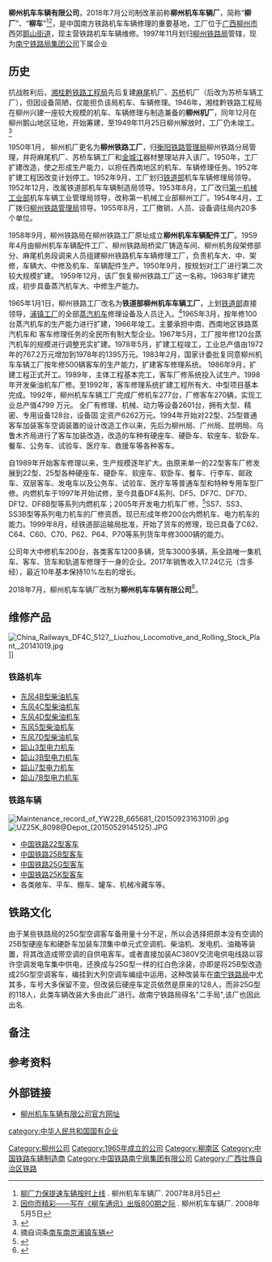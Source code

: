 {{Infobox Company
| company_name        = 柳州机车车辆有限公司
| company_name_en     = Liuzhou Locomotive and Rolling Stock Co., Ltd.
| company_logo        = Liuzhou Locomotive and Rolling Stock Works logo.png
| company_type        = 国有企业
| company_slogan      = 自强自立 开拓创业
| image = Liuzhou Locomotive and Rolling Stock Corporation (20190420173733).jpg
| image_size = 
| image_caption = 2019年4月拍摄自鹅山
| market_information  = 
| abbreviated_name    = 柳厂
| foundation          = 1965年2月
| location            = {{CHN}}[[广西壮族自治区|广西壮族自治区]][[柳州市|柳州市]][[柳南区|柳南区]]红岩路四区46号<br/>{{coord|24.30756|N|109.37758|E|region:CN|display=inline,title}}
| key_people          = 郭卫华（厂长）、王鼎飞（党委书记）
| industry            = [[轨道交通|轨道交通]]裝備
| products            = 
| services            = [[鐵路機車|鐵路機車]]、[[鐵路客車|鐵路客車]]维修
| capital             = 
| revenue             = 
| operating_income    = 
| profit              = 
| total_asset         = 3.007亿元人民币
| net_asset           = 
| market_value        = 
| num_employees       = 
| Net asset value     = 
| accounting_period   = 
| parent              = [[中國鐵路南寧局集團有限公司|中國鐵路南寧局集團有限公司]]（100%）
| divisions           = 
| major_shareholder   = 
| subsid              =  
| homepage            = http://www.lzjccl.com/
| width               = 280px
}}
'''柳州机车车辆有限公司'''，2018年7月公司制改革前称'''柳州机车车辆厂'''，简称“'''柳厂'''”、“'''柳车'''”{{NoteTag|1=这两个简称在厂内同时存在。}}<ref>[http://www.lzjccl.com/showNews.php?id=62 柳厂力保提速车辆按时上线] {{Wayback|url=http://www.lzjccl.com/showNews.php?id=62 |date=20150122090527 }}. 柳州机车车辆厂. 2007年8月5日</ref><ref>[http://www.lzjccl.com/showNews.php?id=166 因你而精彩——写在《柳车通讯》出版800期之际] {{Wayback|url=http://www.lzjccl.com/showNews.php?id=166 |date=20150122081135 }}. 柳州机车车辆厂. 2008年5月5日</ref>，是中国南方铁路机车车辆修理的重要基地，工厂位于[[广西|广西]][[柳州市|柳州市]]西郊[[鹅山街道|鹅山街道]]，现主营铁路机车车辆维修。1997年11月划归[[柳州铁路局|柳州铁路局]]管辖，现为[[南宁铁路局集团公司|南宁铁路局集团公司]]下属企业

== 历史 ==
抗战胜利后，[[湘桂黔铁路工程局|湘桂黔铁路工程局]]先后复建[[麻尾站|麻尾]]机厂、[[大溪河站|苏桥]]机厂（后改为苏桥车辆工厂），但因设备简陋，仅能担负该局机车、车辆修理。1946年，湘桂黔铁路工程局在柳州兴建一座较大规模的机车、车辆修理与制造兼备的'''柳州机厂'''，同年12月在柳州鹅山地区征地，开始筹建，至1949年11月25日柳州解放时，工厂仍未竣工。 <ref>{{cite web|url=http://www.gxdqw.com/bin/mse.exe?seachword=&K=b&A=13&rec=68&run=13|title=第四节 铁道部所属驻柳单位|publisher=广西地情网|accessdate=2015-04-10|archive-date=2015-09-24|archive-url=https://web.archive.org/web/20150924024447/http://www.gxdqw.com/bin/mse.exe?seachword=&K=b&A=13&rec=68&run=13|dead-url=no}}</ref>

1950年1月， 柳州机厂更名为'''柳州铁路工厂'''，归[[衡阳铁路管理局|衡阳铁路管理局]]柳州铁路分局管理，并将麻尾机厂、苏桥车辆工厂和[[金城江站|金城江]]器材整理站并入该厂。1950年，工厂扩建改造，使之形成生产能力，以担任西南地区的机车、车辆修理任务。1952年扩建工程因改变计划停工。1952年9月，工厂划归[[中华人民共和国铁道部|铁道部]]机车车辆修理局领导。1952年12月，改属铁道部机车车辆制造局领导。1953年8月，工厂改归[[第一机械工业部|第一机械工业部]]机车车辆工业管理局领导，改称第一机械工业部柳州工厂。1954年4月，工厂拨归[[柳州铁路局|柳州铁路管理局]]领导。1955年8月，工厂撤销，人员、设备调往局内20多个单位。 

1958年9月，柳州铁路局在柳州铁路工厂原址成立'''柳州机车车辆配件工厂'''。1959年4月由柳州机车车辆配件工厂、柳州铁路局桥梁厂铸造车间、柳州机务段架修部分、麻尾机务段调来人员组建柳州铁路机车车辆修理工厂，负责机车大、中、架修，车辆大、中修及机车、车辆配件生产。1950年9月，按规划对工厂进行第二次较大规模扩建。 1959年12月，该厂恢复柳州铁路工厂这一名称。1963年扩建完成，初步具备蒸汽机车大、中修生产能力。

1965年1月1日，柳州铁路工厂改名为'''铁道部柳州机车车辆工厂'''，上划[[中华人民共和国铁道部|铁道部]]直接领导，[[南车南京浦镇车辆|浦镇工厂]]的全部[[蒸汽机车|蒸汽机车]]修理设备及人员迁入。<ref>摘自词条[[南车南京浦镇车辆#历史#中华人民共和国时期|南车南京浦镇车辆]]</ref>1965年3月，按年修100台蒸汽机车的生产能力进行扩建，1966年竣工。主要承担中南、西南地区铁路蒸汽机车和 客车修理任务的全民所有制大型企业。1967年5月，工厂按年修120台蒸汽机车的规模进行调整充实扩建。1978年5月，扩建工程竣工，工业总产值由1972年的767.2万元增加到1978年的1395万元。1983年2月，国家计委批复同意柳州机车车辆工厂按年修500辆客车的生产能力，扩建客车修理系统。 1986年9月，扩建工程正式开工。1989年，主体工程基本完工，客车厂修系统投入试生产。1998年开发柴油机车厂修。至1992年，客车修理系统扩建工程所有大、中型项目基本完成。1992年，柳州机车车辆工厂完成厂修机车277台，厂修客车270辆，实现工业总产值4799 万元。 全厂有修理、机械、动力等设备2601台，拥有大型、精密、专用设备128台，设备固 定资产6262万元。1994年开始对22型、25型普通客车加装客车空调装置的设计改造工作以来，先后为柳州局、广州局、昆明局、乌鲁木齐局进行了客车加装改造，改造的车种有硬座车、硬卧车、软座车、软卧车、餐车、公务车、试验车、医疗车、救援车等各种客车。

自1989年开始客车修理以来，生产规模逐年扩大。由原来单一的22型客车厂修发展到22型、25型各种硬座车、硬卧车、软座车、软卧车、餐车、行李车、邮政车、双层客车、发电车以及公务车、试验车、医疗车等普通车型和特种专用车型厂修。内燃机车于1997年开始试修，至今具备DF4系列、DF5、DF7C、DF7D、DF12、DF8B型等系列内燃机车；2005年开发电力机车厂修，<ref>{{Cite web |url=http://www.lzjccl.com/gcgk.php |title=柳州机车车辆厂_工厂概况_工厂简介 |access-date=2014-02-05 |archive-url=https://web.archive.org/web/20140222133552/http://www.lzjccl.com/gcgk.php |archive-date=2014-02-22 |dead-url=yes }}</ref>SS7、SS3、SS3B型等系列电力机车的厂修资质。现已形成年修200台内燃机车、电力机车的能力。1999年8月，经铁道部运输局批准，开始了货车的修理，现已具备了C62、C64、C60、C70、P62、P64、P70等系列货车年修3000辆的能力。

公司年大中修机车200台，各类客车1200多辆，货车3000多辆，系全路唯一集机车、客车、货车和轨道车修理于一身的企业。2017年销售收入17.24亿元（含多经），最近10年基本保持10%左右的增长。

2018年7月，柳州机车车辆厂改制为'''柳州机车车辆有限公司'''<ref>{{Cite web|url=http://www.lzjccl.com/showNews.php?id=2249|title=“柳（州机车车辆）厂”历史翻开崭新的一页|accessdate=2018-08-11|author=柳州机车车辆厂人劳处|date=2018-07-27|publisher=|archive-url=https://web.archive.org/web/20180811195705/http://www.lzjccl.com/showNews.php?id=2249|archive-date=2018-08-11|dead-url=yes}}</ref>。

== 维修产品 ==
[[File:China_Railways_DF4C_5127,_Liuzhou_Locomotive_and_Rolling_Stock_Plant,_20141019.jpg|thumb]]]]

=== 铁路机车 ===
*[[东风4B型柴油机车|东风4B型柴油机车]]
*[[东风4C型柴油机车|东风4C型柴油机车]]
*[[东风4D型柴油机车|东风4D型柴油机车]]
*[[东风5型柴油机车|东风5型柴油机车]]
*[[东风7D型柴油机车|东风7D型柴油机车]]
*[[韶山3型电力机车|韶山3型电力机车]]
*[[韶山3B型电力机车|韶山3B型电力机车]]
*[[韶山7型电力机车|韶山7型电力机车]]
*[[韶山7B型电力机车|韶山7B型电力机车]]

=== 铁路车辆 ===
[[File:Maintenance_record_of_YW22B_665681_(20150923163109).jpg|thumb]]
[[File:UZ25K_8098@Depot_(20150529145125).JPG|thumb]]
*[[中国铁路22型客车|中国铁路22型客车]]
*[[中国铁路25B型客车|中国铁路25B型客车]]
*[[中国铁路25G型客车|中国铁路25G型客车]]
*[[中国铁路25K型客车|中国铁路25K型客车]]
*各类敞车、平车、棚车、罐车、机械冷藏车等。

== 铁路文化 ==
由于某些铁路局的25G型空调客车备用量十分不足，所以会选择把原本没有空调的25B型硬座车和硬卧车加装车顶集中单元式空调机、柴油机、发电机、油箱等装置，将其改造成带空调的自供电客车。或者直接加装AC380V交流电供电线路以容许空调发电车集中供电，还换成与25G型一样的红白色涂装，亦即是将25B型改造成25G型空调客车，编挂到大列空调车编组中运用，这种改装车在[[中国铁路南宁局集团|南宁铁路局]]中尤其多，车号大多保留不变。但改装后硬座车定员依然是原来的128人，而非25G型的118人，此类车辆改装大多由此厂进行。故南宁铁路局得名"二手局",该厂也因此出名.

== 备注 ==
{{NoteFoot}}

== 参考资料 ==
<references />

== 外部链接 ==
*[https://web.archive.org/web/20140517213429/http://lzjccl.com/ 柳州机车车辆有限公司官方网址]

[[category:中华人民共和国国有企业|category:中华人民共和国国有企业]]
[[Category:柳州公司|Category:柳州公司]]
[[Category:1965年成立的公司|Category:1965年成立的公司]]
[[Category:柳南区|Category:柳南区]]
[[Category:中国铁路车辆制造商|Category:中国铁路车辆制造商]]
[[Category:中国铁路南宁局集团有限公司|Category:中国铁路南宁局集团有限公司]]
[[Category:广西壮族自治区铁路|Category:广西壮族自治区铁路]]